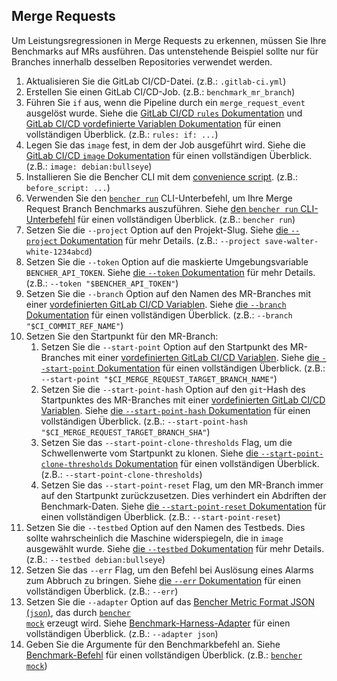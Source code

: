 
## Merge Requests

Um Leistungsregressionen in Merge Requests zu erkennen, müssen Sie Ihre Benchmarks auf MRs ausführen.
Das untenstehende Beispiel sollte nur für Branches innerhalb desselben Repositories verwendet werden.

<MergeRequestsCode />

1. Aktualisieren Sie die GitLab CI/CD-Datei.
   (z.B.: `.gitlab-ci.yml`)
2. Erstellen Sie einen GitLab CI/CD-Job.
   (z.B.: `benchmark_mr_branch`)
3. Führen Sie `if` aus, wenn die Pipeline durch ein `merge_request_event` ausgelöst wurde.
   Siehe die [GitLab CI/CD `rules` Dokumentation][gitlab ci cd rules]
   und [GitLab CI/CD vordefinierte Variablen Dokumentation][gitlab ci cd redefined variables] für einen vollständigen Überblick.
   (z.B.: `rules: if: ...`)
4. Legen Sie das `image` fest, in dem der Job ausgeführt wird.
   Siehe die [GitLab CI/CD `image` Dokumentation][gitlab ci cd image]
   für einen vollständigen Überblick.
   (z.B.: `image: debian:bullseye`)
5. Installieren Sie die Bencher CLI mit dem [convenience script][install bencher cli].
   (z.B.: `before_script: ...`)
6. Verwenden Sie den <code><a href="/de/docs/explanation/bencher-run/">bencher run</a></code> CLI-Unterbefehl,
   um Ihre Merge Request Branch Benchmarks auszuführen.
   Siehe [den `bencher run` CLI-Unterbefehl][bencher run] für einen vollständigen Überblick.
   (z.B.: `bencher run`)
7. Setzen Sie die `--project` Option auf den Projekt-Slug.
   Siehe [die `--project` Dokumentation][project option] für mehr Details.
   (z.B.: `--project save-walter-white-1234abcd`)
8. Setzen Sie die `--token` Option auf die maskierte Umgebungsvariable `BENCHER_API_TOKEN`.
   Siehe [die `--token` Dokumentation][token option] für mehr Details.
   (z.B.: `--token "$BENCHER_API_TOKEN"`)
9. Setzen Sie die `--branch` Option auf den Namen des MR-Branches
   mit einer [vordefinierten GitLab CI/CD Variablen][gitlab ci cd redefined variables].
   Siehe [die `--branch` Dokumentation][branch option] für einen vollständigen Überblick.
   (z.B.: `--branch "$CI_COMMIT_REF_NAME"`)
10. Setzen Sie den Startpunkt für den MR-Branch:
    1. Setzen Sie die `--start-point` Option auf den Startpunkt des MR-Branches
    mit einer [vordefinierten GitLab CI/CD Variablen][gitlab ci cd redefined variables].
    Siehe [die `--start-point` Dokumentation][start point] für einen vollständigen Überblick.
    (z.B.: `--start-point "$CI_MERGE_REQUEST_TARGET_BRANCH_NAME"`)
    2. Setzen Sie die `--start-point-hash` Option auf den `git`-Hash des Startpunktes des MR-Branches
    mit einer [vordefinierten GitLab CI/CD Variablen][gitlab ci cd redefined variables].
    Siehe [die `--start-point-hash` Dokumentation][start point hash] für einen vollständigen Überblick.
    (z.B.: `--start-point-hash "$CI_MERGE_REQUEST_TARGET_BRANCH_SHA"`)
    3. Setzen Sie das `--start-point-clone-thresholds` Flag, um die Schwellenwerte vom Startpunkt zu klonen.
    Siehe [die `--start-point-clone-thresholds` Dokumentation][start point clone thresholds] für einen vollständigen Überblick.
    (z.B.: `--start-point-clone-thresholds`)
    4. Setzen Sie das `--start-point-reset` Flag, um den MR-Branch immer auf den Startpunkt zurückzusetzen.
    Dies verhindert ein Abdriften der Benchmark-Daten.
    Siehe [die `--start-point-reset` Dokumentation][start point reset] für einen vollständigen Überblick.
    (z.B.: `--start-point-reset`)
11. Setzen Sie die `--testbed` Option auf den Namen des Testbeds.
    Dies sollte wahrscheinlich die Maschine widerspiegeln, die in `image` ausgewählt wurde.
    Siehe [die `--testbed` Dokumentation][testbed option] für mehr Details.
    (z.B.: `--testbed debian:bullseye`)
12. Setzen Sie das `--err` Flag, um den Befehl bei Auslösung eines Alarms zum Abbruch zu bringen.
    Siehe [die `--err` Dokumentation][alert err] für einen vollständigen Überblick.
    (z.B.: `--err`)
13. Setzen Sie die `--adapter` Option auf das [Bencher Metric Format JSON (`json`)][bmf], das durch <code><a href="/de/docs/reference/bencher-metric-format/#bencher-mock">bencher mock</a></code> erzeugt wird.
    Siehe [Benchmark-Harness-Adapter][adapter json] für einen vollständigen Überblick.
    (z.B.: `--adapter json`)
14. Geben Sie die Argumente für den Benchmarkbefehl an.
    Siehe [Benchmark-Befehl][command argument] für einen vollständigen Überblick.
    (z.B.: <code><a href="/de/docs/reference/bencher-metric-format/#bencher-mock">bencher mock</a></code>)

<MergeRequestsClosed />

[gitlab ci cd rules]: https://docs.gitlab.com/ee/ci/jobs/job_control.html#common-if-clauses-for-rules
[gitlab ci cd redefined variables]: https://docs.gitlab.com/ee/ci/variables/predefined_variables.html
[gitlab ci cd image]: https://docs.gitlab.com/ee/ci/yaml/index.html#image

[install bencher cli]: /de/docs/how-to/install-cli/#install-cli-with-script
[bencher run]: /de/docs/explanation/bencher-run/
[project option]: /de/docs/explanation/bencher-run/#--project-project
[token option]: /de/docs/explanation/bencher-run/#--token-token
[branch option]: /de/docs/explanation/branch-selection/#--branch-branch
[start point]: /de/docs/explanation/branch-selection/#--start-point-branch
[start point hash]: /de/docs/explanation/branch-selection/#--start-point-hash-hash
[start point clone thresholds]: /de/docs/explanation/branch-selection/#--start-point-clone-thresholds
[start point reset]: /de/docs/explanation/branch-selection/#--start-point-reset
[testbed option]: /de/docs/explanation/bencher-run/#--testbed-testbed
[alert err]: /de/docs/explanation/thresholds/#--err
[bmf]: /de/docs/reference/bencher-metric-format/
[adapter json]: /de/docs/explanation/adapters/#-json
[github actions option]: /de/docs/explanation/bencher-run/#--github-actions-github_token
[command argument]: /de/docs/explanation/bencher-run/#benchmark-command
